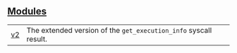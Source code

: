 
## [Modules](./core-starknet-info-modules)

| | |
|:---|:---|
| [v2](./core-starknet-info-v2) | The extended version of the `get_execution_info`  syscall result. |
